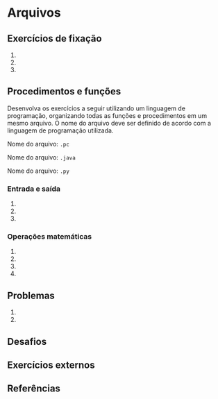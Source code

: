

# Arquivos

## Exercícios de fixação 

1. 

1. 

1. 

   
## Procedimentos e funções

Desenvolva os exercícios a seguir utilizando um linguagem de programação, organizando todas as funções e procedimentos em um mesmo arquivo. O nome do arquivo deve ser definido de acordo com a linguagem de programação utilizada.

<Tabs groupId='language'>
  <TabItem value="pseudocodigo" label="Pseudocódigo" default>

  Nome do arquivo: `.pc`

  </TabItem>
  <TabItem value="java" label="Java">

  Nome do arquivo: `.java`

  </TabItem>
  <TabItem value="python" label="Python">

 Nome do arquivo: `.py`

  </TabItem>
</Tabs>

### Entrada e saída

1. 

1. 

1. 

### Operações matemáticas

1. 

1. 

1. 

1. 

## Problemas

1. 

1. 


## Desafios

## Exercícios externos


## Referências

